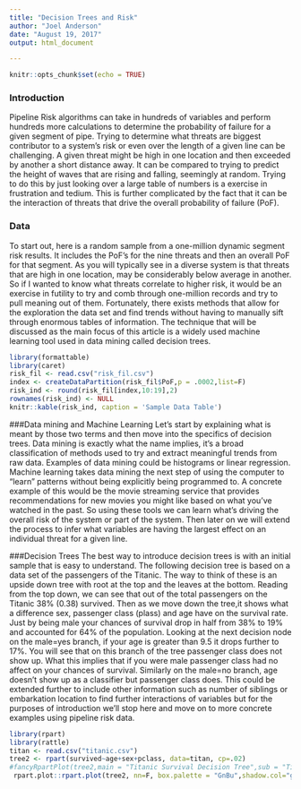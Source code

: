 ```yaml
---
title: "Decision Trees and Risk"
author: "Joel Anderson"
date: "August 19, 2017"
output: html_document

---
```


```r
knitr::opts_chunk$set(echo = TRUE)
```

### Introduction
Pipeline Risk algorithms can take in hundreds of variables and perform hundreds more calculations to determine the probability of failure for a given segment of pipe.  Trying to determine what threats are biggest contributor to a system's risk or even over the length of a given line can be challenging.  A given threat might be high in one location and then exceeded by another a short distance away.  It can be compared to trying to predict the height of waves that are rising and falling, seemingly at random.  Trying to do this by just looking over a large table of numbers is a exercise in frustration and tedium.  This is further complicated by the fact that it can be the interaction of threats that drive the overall probability of failure (PoF).

### Data
To start out, here is a random sample from a one-million dynamic segment risk results.  It includes the PoF's for the nine threats and then an overall PoF for that segment.  As you will typically see in a diverse system is that threats that are high in one location, may be considerably below average in another.  So if I wanted to know what threats correlate to higher risk, it would be an exercise in futility to try and comb through one-million records and try to pull meaning out of them. Fortunately, there exists methods that allow for the exploration the data set and find trends without having to manually sift through enormous tables of information.  The technique that will be discussed as the main focus of this article is a widely used machine learning tool used in data mining called decision trees.

```r
library(formattable)
library(caret)
risk_fil <- read.csv("risk_fil.csv")
index <- createDataPartition(risk_fil$PoF,p = .0002,list=F)
risk_ind <- round(risk_fil[index,10:19],2)
rownames(risk_ind) <- NULL
knitr::kable(risk_ind, caption = 'Sample Data Table')
```

###Data mining and Machine Learning
Let's start by explaining what is meant by those two terms and then move into the specifics of decision trees.  Data mining is exactly what the name implies, it's a broad classification of methods used to try and extract meaningful trends from raw data.  Examples of data mining could be histograms or linear regression.  Machine learning takes data mining the next step of using the computer to "learn" patterns without being explicitly being programmed to. A concrete example of this would be the movie streaming service that provides recommendations for new movies you might like based on what you've watched in the past.  So using these tools we can learn what's driving the overall risk of the system or part of the system.  Then later on we will extend the process to infer what variables are having the largest effect on an individual threat for a given line.

###Decision Trees
The best way to introduce decision trees is with an initial sample that is easy to understand.  The following decision tree is based on a data set of the passengers of the Titanic.  The way to think of these is an upside down tree with root at the top and the leaves at the bottom.  Reading from the top down, we can see that out of the total passengers on the Titanic 38% (0.38) survived.  Then as we move down the tree,it shows what a difference sex, passenger class (plass) and age have on the survival rate.  Just by being male your chances of survival drop in half from 38% to 19% and accounted for 64% of the population. Looking at the next decision node on the male=yes branch, if your age is greater than 9.5 it drops further to 17%.  You will see that on this branch of the tree passenger class does not show up.  What this implies that if you were male passenger class had no affect on your chances of survival.  Similarly on the male=no branch, age doesn't show up as a classifier but passenger class does. This could be extended further to include other information such as number of siblings or embarkation location to find further interactions of variables but for the purposes of introduction we'll stop here and move on to more concrete examples using pipeline risk data.

```r
library(rpart)
library(rattle)
titan <- read.csv("titanic.csv")
tree2 <- rpart(survived~age+sex+pclass, data=titan, cp=.02)
#fancyRpartPlot(tree2,main = "Titanic Survival Decision Tree",sub = "Titanic survival data set")
 rpart.plot::rpart.plot(tree2, nn=F, box.palette = "GnBu",shadow.col="gray",branch.lty=3,main = "Titanic Survival Decision Tree")
```

